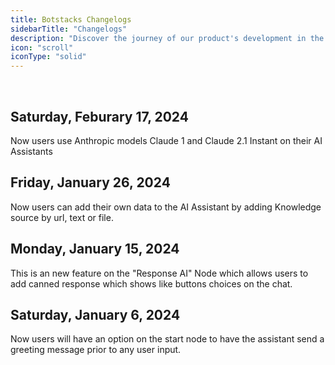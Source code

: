 ```yaml
---
title: Botstacks Changelogs
sidebarTitle: "Changelogs"
description: "Discover the journey of our product's development in the Changelogs"
icon: "scroll"
iconType: "solid"
---
```


<br />

## Saturday, Feburary 17, 2024

<Card title="Anthropic Models " icon="rocket" color="green">
    Now users use Anthropic models Claude 1 and Claude 2.1 Instant on their AI Assistants
</Card>


## Friday, January 26, 2024

<Card title="Knowledge Base" icon="brain" color="green">
    Now users can add their own data to the AI Assistant by adding Knowledge source by url, text or file.
</Card>


## Monday, January 15, 2024

<Card title="Canned Response" icon="box" color="green">
    This is an new feature on the "Response AI" Node which allows users to add canned response which shows like buttons choices on the chat.
</Card>


## Saturday, January 6, 2024

<Card title="Start Node Customization" icon="flag" color="green">
    Now users will have an option on the start node to have the assistant send a greeting message prior to any user input.
</Card>